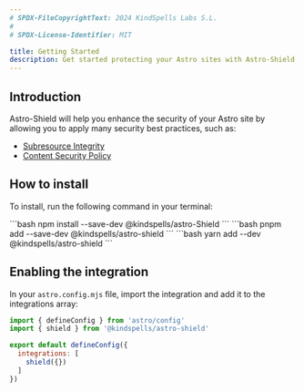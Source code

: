 ```yaml
---
# SPDX-FileCopyrightText: 2024 KindSpells Labs S.L.
#
# SPDX-License-Identifier: MIT

title: Getting Started
description: Get started protecting your Astro sites with Astro-Shield.
---
```


## Introduction

Astro-Shield will help you enhance the security of your Astro site by allowing
you to apply many security best practices, such as:
- [Subresource Integrity](https://developer.mozilla.org/en-US/docs/Web/Security/Subresource_Integrity)
- [Content Security Policy](https://developer.mozilla.org/en-US/docs/Web/HTTP/CSP)


## How to install


To install, run the following command in your terminal:

<Tabs>
  <TabItem label="npm">
    ```bash
    npm install --save-dev @kindspells/astro-Shield
    ```
  </TabItem>
  <TabItem label="pnpm">
    ```bash
    pnpm add --save-dev @kindspells/astro-shield
    ```
  </TabItem>
  <TabItem label="yarn">
    ```bash
    yarn add --dev @kindspells/astro-shield
    ```
  </TabItem>
</Tabs>

## Enabling the integration

In your `astro.config.mjs` file, import the integration and add it to the
integrations array:

```js
import { defineConfig } from 'astro/config'
import { shield } from '@kindspells/astro-shield'

export default defineConfig({
  integrations: [
    shield({})
  ]
})
```
